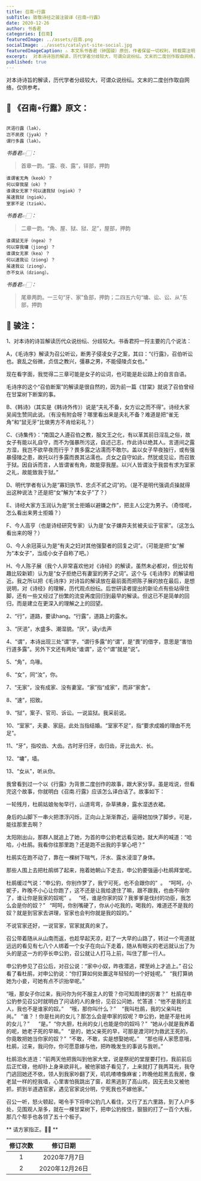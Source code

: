 ```yaml
---
title: 召南∘行露
subTitle: 致敬诗经之骏注骏译《召南∘行露》 
date: 2020-12-26 
author: 书香君
categories: [召南]
featuredImage: ../assets/召南.png
socialImage: ../assets/catalyst-site-social.jpg
featuredImageCaption: ⚠️️ 本文系书香君（钟国骏）原创，作者保留一切权利，转载需注明出处。
excerpt:  对本诗诗旨的解读，历代学者分歧较大，可谓众说纷纭。文末的二度创作取自网络，仅供参考。   
published: true
---
```


对本诗诗旨的解读，历代学者分歧较大，可谓众说纷纭。文末的二度创作取自网络，仅供参考。

## 🌼 《召南∘行露》原文：
```

厌浥行露（lak），
岂不夙夜（jyak）？
谓行多露（lak）。

```
*书香君👉🏻：* 

> 首章一韵。“露、夜、露”，铎部，押韵

```
谁谓雀无角（keok）？
何以穿我屋（ok）？
谁谓女无家？何以速我狱（ngiok）？
虽速我狱（ngiok），
室家不足（tziok）。

```
*书香君👉🏻：* 

> 二章一韵。“角、屋、狱、狱、足”，屋部，押韵

```
谁谓鼠无牙（ngea）？
何以穿我墉（jiong）？
谁谓女无家（kea）？
何以速我讼（ziong）？
虽速我讼（ziong），
亦不女从（dziong）。

```
*书香君👉🏻：* 

> 尾章两韵。一三句“牙、家”鱼部，押韵；二四五六句“墉、讼、讼、从”东部，押韵

## 🍁️ 骏注：

1、对本诗的诗旨解读历代众说纷纭、分歧较大。书香君捋一捋主要的几个说法：

A，《毛诗序》解读为召公听讼，断男子侵凌女子之案，其曰：“《行露》，召伯听讼也。衰乱之俗微，贞信之教兴，彊暴之男，不能侵陵贞女也。”

现在看字面，我觉得二三章可能是女子的讼词，也可能是赴讼路上的自言自语。

毛诗序的这个“召伯断案”的解读是很自然的，因为前一篇《甘棠》就说了召伯曾经在甘棠树下断案的事。

B、《韩诗》（其实是《韩诗外传》）说是“夫礼不备，女方讼之而不得”。诗经大家吴闿生赞同此说。（有没有附会呀？哪里看出来是夫礼不备？难道是把“雀无角”和“鼠无牙”比做男方不肯给彩礼？）

C、《诗集传》：“南国之人遵召伯之教，服文王之化，有以革其前日淫乱之俗，故女子有能以礼自守，而不为强暴所污这，自述己志，作此诗以绝其人。言道间之露方湿，我岂不欲早夜而行乎？畏多露之沾濡而不敢尔。盖以女子早夜独行，或有强暴侵陵之患，故托以行多露而畏其沾濡也。贞女之自守如此，然犹或见讼，而召致于狱。因自诉而言，人皆谓雀有角，故能穿我屋。以兴人皆谓汝于我尝有求为室家之礼，故能致我于狱。”

D、明代学者有认为是“寡妇执节、忠贞不贰之词”的。（是不是明代强调贞操就得出这种说法？还是把“女”解为“本女子”了？）

E、诗经大家方玉润认为是“贫士拒婚以避嫌之作”，把主人公定为男子。（奇怪呢，怎么看出来男士拒婚？）

F、今人高亨（也是诗经研究专家）认为是“女子嫌弃夫贫被夫讼于官家”。（这怎么看出来的呀？）

G、今人余冠英认为是“有夫之妇对其他强娶者的回复之词”。（可能是把“女”解为“本女子”，当成小女子自称了吧。）

H、今人陈子展（我个人非常喜欢他对《诗经》的解读，虽然未必都对，但比较有趣比较新颖）认为是“女子拒绝已有妻室的男子之词”。这个与《毛诗序》的解读相近。我之所以把《毛诗序》对诗旨的解读放在最前面而把陈子展的放在最后，是想说明，对《诗经》的理解，历代观点纷纭。后世研读者提出的新论点有些站得住脚，还有一些又经过了纷繁的流变再度回归到最早的解读。但这已不是简单的回归，而是建立在更深入的理解之上的回望。

2、“行”，道路，要读hang。“行露”，道路上的露水。

3、“厌浥”，水盛多、潮湿貌。“厌”，读yi去声

4、“谓”，本诗出现三处“谓”字，“谓行多露”的“谓”，是“畏”的借字，意思是“害怕行道多露”。另外下文还有两处“谁谓”，这个“谓”就是“说”。

5、“角”，鸟喙。

6、“女”，同“汝”，你。

7、“无家”，没有成家、没有妻室。“家”指“成家”，而非“家舍”。

8、“速”，招致。

9、“狱”，案子、官司、诉讼。一说监狱。我采前说。

10、“室家”，夫妻、家庭。此处当指结婚。“室家不足”，指“要求成婚的理由不充足”。

11、“牙”，指咬齿、大齿。古时牙归牙，齿归齿，牙比齿大、长。

12、“墉”，墙。

13、“女从”，听从你。

我曾看到过一个以《行露》为背景二度创作的故事，跟大家分享。虽是戏说，但看完这个故事，你就明白《召南.行露》应该怎么译白话了。故事如下：

一轮残月，杜鹃姑娘匆匆早行，山道弯弯，杂草拂身，露水湿透衣裙。

身后的山脚下一串火把漂浮闪烁，正向山上渐渐靠近，逼得她加快了脚步。可是，能往那里去啊？

太阳刚出山，那群人就追上了她，为首的申公豹老远看见她，就大声的喊道：“哈哈，小杜鹃。我看你往那里跑？还是跑不出我的手掌心吧？”

杜鹃实在跑不动了，靠在一棵树下喘气，汗水、露水浸湿了身体。

那些人围上去把杜鹃绑了起来，拖着她朝山下走去，申公豹要强逼小杜鹃拜堂呢。

杜鹃缓过气说：“申公豹，你别作梦了，我宁可死，也不会跟你的”  。  “呵呵，小妮子，昨晚不小心让你跑了，这不还是让我给逮住了嘛，跟不跟我，也由不得你了，谁让你是我家的奴呢”  。   “呸，谁是你家的奴？我爹爹是伐纣的功臣，我怎么会是你的奴？”   “呵呵，你别嘴硬了，你从小吃我的，喝我的，难道还不是我的奴？就是到官家去讲理，官家也会判你就是我的奴的。”

不说官家还好，一说官家，官家就真的来了。

召公带着随从从山南而返，也趁早起天凉，赶了一大早的山路了，转过一个弯道就远远的看见有七八个人绑着一个女子在向山下走着，随从有眼尖的老远就认出了为头的是这一方的亭长申公豹，召公就让人打马上前，叫住了那一行人。

申公豹参见了召公后，对召公说：“家中小奴，昨夜潜逃，撵至岭上才追上。” 召公看了看杜鹃，对申公豹说：“你打算如何处置这年轻轻的一个好娃呢。”   “我打算纳她为小妾，可她有点不识抬举呢。”

“哦，那女子你过来，我问你为何不服主人的管？你可知周律的厉害？”  杜鹃在申公豹参见召公时就明白了问话的人的身份，见召公问她，忙答道：“他不是我的主人，我也不是谁家的奴。”    “哦，那你叫什么？”    “我叫杜鹃，我的父亲叫杜尚。”   “谁？！你是杜尚的女儿？那怎么会是申家的奴呢？申公豹，她是不是杜尚的女儿？”      “是。”  “你大胆，杜尚的女儿也能是你的奴吗？”  “她从小就是我养着的呢，她老子死的早嘛。”   “是的，她父亲死的早，可那是渡河时为救武王死的，你竟敢把她当你家的奴？”  “不敢，不敢，实是想娶她呢。”    “那也得人家愿意哦，杜鹃，过来，我问你，你可愿意嫁与他，把昨晚发生的事说与我听。”

杜鹃泪水涟涟：“前两天他把我叫到他家大堂，说是祭祀的堂屋要打扫，我前前后后正忙碌，他却扑上身来欲非礼，被他家娘子看见了，上来就打了我两耳光，我夺门逃回她还不依，领人到我家吵翻了天，叽叽喳喳像麻雀；昨晚他趁黑去我房，像老鼠一样的挖我墙，心里害怕我跳出了窗，趁黑逃到了高山岗，因无去处又被他抓，抓到半道遇官家，遇见官家说分明，宁死我也不嫁他家。”

召公一听，怒火顿起，喝令手下将申公豹几人看住，又行了五六里路，到了人户多处，见围观人渐多，就在一棵甘棠树下，把申公豹按住，狠狠的打了一百个大板，那几个帮手也各领了五十个板子。

** 请方家指正。🙏🏻 **

| 修订次数      | 修订日期 | 
|   :----: |    :----:   | 
| 1    | 2020年7月7日       | 
| 2    | 2020年12月26日       | 
